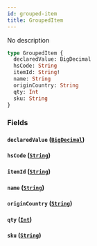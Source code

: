```yaml
---
id: grouped-item
title: GroupedItem
---
```


No description

```graphql
type GroupedItem {
  declaredValue: BigDecimal
  hsCode: String
  itemId: String!
  name: String
  originCountry: String
  qty: Int
  sku: String
}
```

### Fields

#### `declaredValue` ([`BigDecimal`](/docs/schema/scalars/big-decimal))

#### `hsCode` ([`String`](/docs/schema/scalars/string))

#### `itemId` ([`String`](/docs/schema/scalars/string))

#### `name` ([`String`](/docs/schema/scalars/string))

#### `originCountry` ([`String`](/docs/schema/scalars/string))

#### `qty` ([`Int`](/docs/schema/scalars/int))

#### `sku` ([`String`](/docs/schema/scalars/string))
